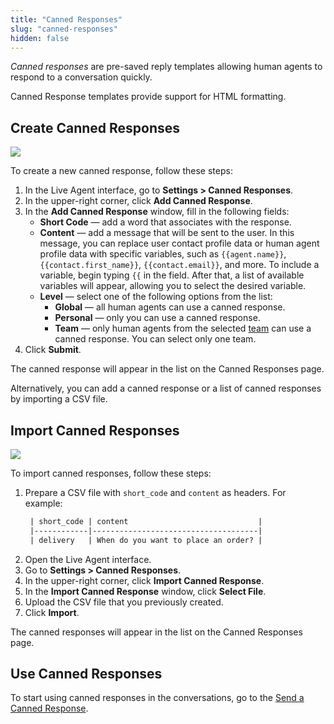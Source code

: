 ```yaml
---
title: "Canned Responses"
slug: "canned-responses"
hidden: false
---
```


_Canned responses_ are pre-saved reply templates allowing human agents to respond to a conversation quickly.

Canned Response templates provide support for HTML formatting.

## Create Canned Responses

<a href="/release-notes/4.55"><img noZoom src="https://img.shields.io/badge/Updated in-v4.55-blue.svg" /></a>


To create a new canned response, follow these steps:

1. In the Live Agent interface, go to **Settings > Canned Responses**.
2. In the upper-right corner, click **Add Canned Response**.
3. In the **Add Canned Response** window, fill in the following fields:
    - **Short Code** — add a word that associates with the response.
    - **Content** — add a message that will be sent to the user. In this message, you can replace user contact profile data or human agent profile data with specific variables, such as <code>&lcub;&lcub;agent.name&rcub;&rcub;</code>, <code>&lcub;&lcub;contact.first_name&rcub;&rcub;</code>, <code>&lcub;&lcub;contact.email&rcub;&rcub;</code>, and more. To include a variable, begin typing <code>&lcub;&lcub;</code> in the field. After that, a list of available variables will appear, allowing you to select the desired variable.
    - **Level** — select one of the following options from the list:
        - **Global** — all human agents can use a canned response.
        - **Personal** — only you can use a canned response.
        - **Team** — only human agents from the selected [team](/live-agent/settings/teams) can use a canned response. You can select only one team.
4. Click **Submit**.

The canned response will appear in the list on the Canned Responses page.

Alternatively, you can add a canned response or a list of canned responses by importing a CSV file.

## Import Canned Responses

<a href="/release-notes/4.52"><img noZoom src="https://img.shields.io/badge/Added in-v4.52-blue.svg" /></a>


To import canned responses, follow these steps:

1. Prepare a CSV file with `short_code` and `content` as headers. For example:
   ```txt
    | short_code | content                             |
    |------------|-------------------------------------|
    | delivery   | When do you want to place an order? |
   ```
2. Open the Live Agent interface. 
3. Go to **Settings > Canned Responses**. 
4. In the upper-right corner, click **Import Canned Response**.
5. In the **Import Canned Response** window, click **Select File**.
6. Upload the CSV file that you previously created.
7. Click **Import**.

The canned responses will appear in the list on the Canned Responses page. 

## Use Canned Responses

To start using canned responses in the conversations, go to the [Send a Canned Response](/live-agent/conversation/send-reply#advanced-quick-reply).